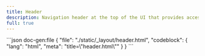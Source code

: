 ```yaml
---
title: Header
description: Navigation header at the top of the UI that provides access to key sections and features.
full: true
---
```


<LayoutViewer name="header-01">
  ```json doc-gen:file
  {
    "file": "./static/_layout/header.html",
    "codeblock": {
      "lang": "html",
      "meta": "title=\"header.html\""
    }
  }
  ```
</LayoutViewer>

